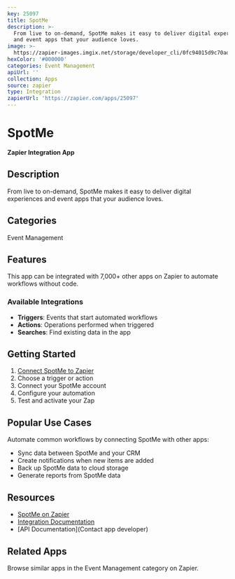 ```yaml
---
key: 25097
title: SpotMe
description: >-
  From live to on-demand, SpotMe makes it easy to deliver digital experiences
  and event apps that your audience loves.
image: >-
  https://zapier-images.imgix.net/storage/developer_cli/0fc94015d9c70ad7c4fa4d69053f9947.png?auto=format%2Ccompress&ixlib=python-3.0.0&q=50
hexColor: '#000000'
categories: Event Management
apiUrl: ''
collection: Apps
source: zapier
type: Integration
zapierUrl: 'https://zapier.com/apps/25097'
---
```

# SpotMe

**Zapier Integration App**

## Description

From live to on-demand, SpotMe makes it easy to deliver digital experiences and event apps that your audience loves.

## Categories

Event Management

## Features

This app can be integrated with 7,000+ other apps on Zapier to automate workflows without code.

### Available Integrations

- **Triggers**: Events that start automated workflows
- **Actions**: Operations performed when triggered
- **Searches**: Find existing data in the app

## Getting Started

1. [Connect SpotMe to Zapier](https://zapier.com/apps/25097)
2. Choose a trigger or action
3. Connect your SpotMe account
4. Configure your automation
5. Test and activate your Zap

## Popular Use Cases

Automate common workflows by connecting SpotMe with other apps:

- Sync data between SpotMe and your CRM
- Create notifications when new items are added
- Back up SpotMe data to cloud storage
- Generate reports from SpotMe data

## Resources

- [SpotMe on Zapier](https://zapier.com/apps/25097)
- [Integration Documentation](https://zapier.com/apps/25097/integrations)
- [API Documentation](Contact app developer)

## Related Apps

Browse similar apps in the Event Management category on Zapier.
